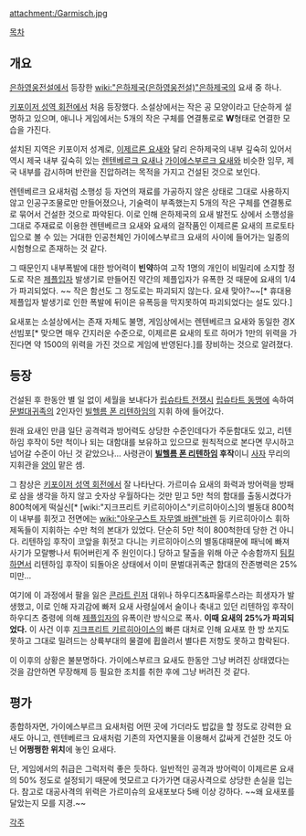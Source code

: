 attachment:/Garmisch.jpg

[[목차]]

== 개요 ==
[[은하영웅전설]]에서 등장한 [[wiki:"은하제국(은하영웅전설)"은하제국]]의 요새 중 하나. 

[[키포이저 성역 회전]]에서 처음 등장했다. 소설상에서는 작은 공 모양이라고 단순하게 설명하고 있으며, 애니나 게임에서는 5개의 작은 구체를 연결통로로 '''W'''형태로 연결한 모습을 가진다.

설치된 지역은 키포이저 성계로, [[이제르론 요새]]와 달리 은하제국의 내부 깊숙히 있어서 역시 제국 내부 깊숙히 있는 [[렌텐베르크 요새]]나 [[가이에스부르크 요새]]와 비슷한 임무, 제국 내부를 감시하며 반란을 진압하려는 목적을 가지고 건설된 것으로 보인다.

렌텐베르크 요새처럼 소행성 등 자연의 재료를 가공하지 않은 상태로 그대로 사용하지 않고 인공구조물로만 만들어졌으나, 기술력이 부족했는지 5개의 작은 구체를 연결통로로 묶어서 건설한 것으로 파악된다. 이로 인해 은하제국의 요새 발전도 상에서 소행성을 그대로 주재료로 이용한 렌텐베르크 요새와 요새의 걸작품인 이제르론 요새의 프로토타입으로 볼 수 있는 거대한 인공천체인 가이에스부르크 요새의 사이에 들어가는 일종의 시험형으로 존재하는 것 같다.

그 때문인지 내부폭발에 대한 방어력이 '''빈약'''하여 고작 1명의 개인이 비밀리에 소지할 정도로 작은 [[제플입자]] 발생기로 만들어진 약간의 제플입자가 유폭한 것 때문에 요새의 1/4가 파괴되었다. ~~ 작은 함선도 그 정도로는 파괴되지 않는다. 요새 맞아?~~[* 휴대용 제플입자 발생기로 인한 폭발에 뒤이은 유폭등을 막지못하여 파괴되었다는 설도 있다.]

요새포는 소설상에서는 존재 자체도 불명, 게임상에서는 렌텐베르크 요새와 동일한 경X선빔포[* 맞으면 매우 간지러운 수준으로, 이제르론 요새의 토르 하머가 1만의 위력을 가진다면 약 1500의 위력을 가진 것으로 게임에 반영된다.]를 장비하는 것으로 알려졌다.

== 등장 ==
건설된 후 한동안 별 일 없이 세월을 보내다가 [[립슈타트 전쟁]]시 [[립슈타트 동맹]]에 속하여 [[문벌대귀족]]의 2인자인 [[빌헬름 폰 리텐하임]]의 지휘 하에 들어갔다.

원래 요새인 만큼 일단 공격력과 방어력도 상당한 수준인데다가 주둔함대도 있고, 리텐하임 후작이 5만 척이나 되는 대함대를 보유하고 있으므로 원칙적으로 본다면 무시하고 넘어갈 수준이 아닌 것 같았으나... 사령관이 '''[[빌헬름 폰 리텐하임]] 후작'''이니 [[사자]] 무리의 지휘관을 [[양]]이 맡은 셈.

그 참상은 [[키포이저 성역 회전]]에서 잘 나타난다. 가르미슈 요새의 화력과 방어력을 방패로 삼을 생각을 하지 않고 숫자상 우월하다는 것만 믿고 5만 척의 함대를 출동시켰다가 800척에게 떡실신[* [wiki:"지크프리트 키르히아이스"키르히아이스]의 별동대 800척이 내부를 휘젓고 전면에는 [[wiki:"아우구스트 자무엘 바렌"바렌]] 등 키르히아이스 휘하 제독들이 지휘하는 수만 척의 본대가 있었다. 단순히 5만 척이 800척한데 당한 건 아니다. 리텐하임 후작이 코앞을 휘젓고 다니는 키르히아이스의 별동대때문에 패닉에 빠져 사기가 모랄빵나서 튀어버린게 주 원인이다.] 당하고 탈출을 위해 아군 수송함까지 [[팀킬]]하면서 리텐하임 후작이 되돌아온 상태에서 이미 문벌대귀족군 함대의 잔존병력은 25% 미만...

여기에 이 과정에서 팔을 잃은 [[콘라트 린저]] 대위나 하우디츠&파울루스라는 희생자가 발생했고, 이로 인해 자괴감에 빠저 요새 사령실에서 술이나 축내고 있던 리텐하임 후작이 하우디츠 중령에 의해 [[제플입자]]의 유폭이란 방식으로 폭사. '''이때 요새의 25%가 파괴되었다.''' 이 사건 이후 [[지크프리트 키르히아이스]]의 빠른 대처로 인해 요새포 한 방 쏘지도 못하고 그대로 밀려드는 상륙부대의 물결에 휩쓸려서 별다른 저항도 못하고 함락된다.

이 이후의 상황은 불분명하다. 가이에스부르크 요새도 한동안 그냥 버려진 상태였다는 것을 감안하면 무장해제 등 필요한 조치를 취한 후에 그냥 버려진 것 같다.

== 평가 ==
종합하자면, 가이에스부르크 요새처럼 어떤 곳에 가더라도 밥값을 할 정도로 강력한 요새도 아니고, 렌텐베르크 요새처럼 기존의 자연지물을 이용해서 값싸게 건설한 것도 아닌 '''어쩡쩡한 위치'''에 놓인 요새다.

단, 게임에서의 취급은 그럭저럭 좋은 듯하다. 일반적인 공격과 방어력이 이제르론 요새의 50% 정도로 설정되기 때문에 멋모르고 다가가면 대공사격으로 상당한 손실을 입는다. 참고로 대공사격의 위력은 가르미슈의 요새포보다 5배 이상 강하다. ~~왜 요새포를 달았는지 모를 지경.~~

[[각주]]
